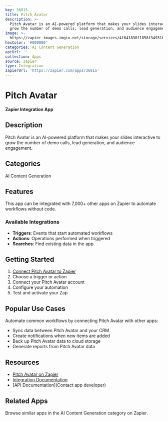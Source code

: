 ```yaml
---
key: 36815
title: Pitch Avatar
description: >-
  Pitch Avatar is an AI-powered platform that makes your slides interactive to
  grow the number of demo calls, lead generation, and audience engagement.
image: >-
  https://zapier-images.imgix.net/storage/services/4f641830f1858f34931637f13515801b.png?auto=format%2Ccompress&ixlib=python-3.0.0&q=50
hexColor: '#000000'
categories: AI Content Generation
apiUrl: ''
collection: Apps
source: zapier
type: Integration
zapierUrl: 'https://zapier.com/apps/36815'
---
```

# Pitch Avatar

**Zapier Integration App**

## Description

Pitch Avatar is an AI-powered platform that makes your slides interactive to grow the number of demo calls, lead generation, and audience engagement.

## Categories

AI Content Generation

## Features

This app can be integrated with 7,000+ other apps on Zapier to automate workflows without code.

### Available Integrations

- **Triggers**: Events that start automated workflows
- **Actions**: Operations performed when triggered
- **Searches**: Find existing data in the app

## Getting Started

1. [Connect Pitch Avatar to Zapier](https://zapier.com/apps/36815)
2. Choose a trigger or action
3. Connect your Pitch Avatar account
4. Configure your automation
5. Test and activate your Zap

## Popular Use Cases

Automate common workflows by connecting Pitch Avatar with other apps:

- Sync data between Pitch Avatar and your CRM
- Create notifications when new items are added
- Back up Pitch Avatar data to cloud storage
- Generate reports from Pitch Avatar data

## Resources

- [Pitch Avatar on Zapier](https://zapier.com/apps/36815)
- [Integration Documentation](https://zapier.com/apps/36815/integrations)
- [API Documentation](Contact app developer)

## Related Apps

Browse similar apps in the AI Content Generation category on Zapier.
